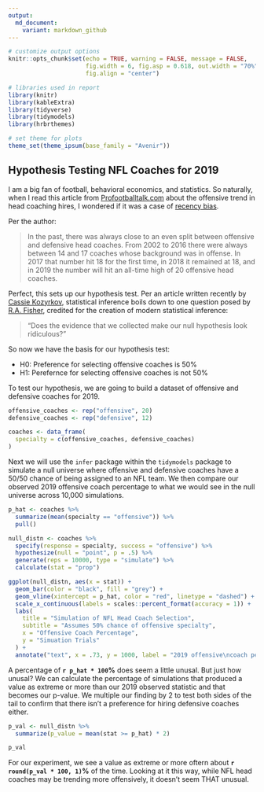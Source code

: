 ```yaml
---
output:
  md_document:
    variant: markdown_github
---
```


<!-- README.md is generated from README.Rmd. Please edit that file -->

```r
# customize output options 
knitr::opts_chunk$set(echo = TRUE, warning = FALSE, message = FALSE,
                      fig.width = 6, fig.asp = 0.618, out.width = "70%", 
                      fig.align = "center")

# libraries used in report
library(knitr)
library(kableExtra)
library(tidyverse)
library(tidymodels)
library(hrbrthemes)

# set theme for plots
theme_set(theme_ipsum(base_family = "Avenir"))
```

## Hypothesis Testing NFL Coaches for 2019

I am a big fan of football, behavioral economics, and statistics. So naturally, when I read this article from [Profootballtalk.com](https://profootballtalk.nbcsports.com/2019/01/12/nfl-will-have-20-offensive-head-coaches-only-12-from-defense/) about the offensive trend in head coaching hires, I wondered if it was a case of [recency bias](https://www.davemanuel.com/investor-dictionary/recency-bias/).

Per the author:

>In the past, there was always close to an even split between offensive and defensive head coaches. From 2002 to 2016 there were always between 14 and 17 coaches whose background was in offense. In 2017 that number hit 18 for the first time, in 2018 it remained at 18, and in 2019 the number will hit an all-time high of 20 offensive head coaches.

Perfect, this sets up our hypothesis test. Per an article written recently by [Cassie Kozyrkov](https://hackernoon.com/statistical-inference-in-one-sentence-33a4683a6424), statistical inference boils down to one question posed by [R.A. Fisher](https://en.wikipedia.org/wiki/Ronald_Fisher), credited for the creation of modern statistical inference:

>“Does the evidence that we collected make our null hypothesis look ridiculous?”

So now we have the basis for our hypothesis test:

 * H0: Preference for selecting offensive coaches is 50%
 * H1: Perefernce for selecting offensive coaches is not 50%


To test our hypothesis, we are going to build a dataset of offensive and defensive coaches for 2019. 

```r
offensive_coaches <- rep("offensive", 20)
defensive_coaches <- rep("defensive", 12)

coaches <- data_frame(
  specialty = c(offensive_coaches, defensive_coaches)
)

```

Next we will use the `infer` package within the `tidymodels` package to simulate a null universe where offensive and defensive coaches have a 50/50 chance of being assigned to an NFL team. We then compare our observed 2019 offensive coach percentage to what we would see in the null universe across 10,000 simulations. 

```r
p_hat <- coaches %>%
  summarize(mean(specialty == "offensive")) %>%
  pull()

null_distn <- coaches %>%
  specify(response = specialty, success = "offensive") %>%
  hypothesize(null = "point", p = .5) %>%
  generate(reps = 10000, type = "simulate") %>%
  calculate(stat = "prop")

ggplot(null_distn, aes(x = stat)) +
  geom_bar(color = "black", fill = "grey") +
  geom_vline(xintercept = p_hat, color = "red", linetype = "dashed") +
  scale_x_continuous(labels = scales::percent_format(accuracy = 1)) +
  labs(
    title = "Simulation of NFL Head Coach Selection",
    subtitle = "Assumes 50% chance of offensive specialty",
    x = "Offensive Coach Percentage",
    y = "Simuation Trials"
  ) +
  annotate("text", x = .73, y = 1000, label = "2019 offensive\ncoach percentage")
```

A percentage of __`r p_hat * 100`%__ does seem a little unusal. But just how unusal? We can calculate the percentage of simulations that produced a value as extreme or more than our 2019 observed statistic and that becomes our p-value. We multiple our finding by 2 to test both sides of the tail to confirm that there isn't a preference for hiring defensive coaches either. 

```r
p_val <- null_distn %>%
  summarize(p_value = mean(stat >= p_hat) * 2)

p_val
```

For our experiment, we see a value as extreme or more oftern about __`r round(p_val * 100, 1)`%__ of the time. Looking at it this way, while NFL head coaches may be trending more offensively, it doesn't seem THAT unusual. 
